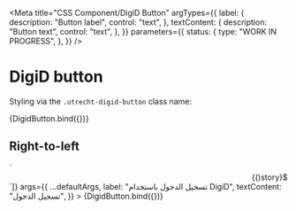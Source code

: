 <!-- @license CC0-1.0 -->


<Meta
  title="CSS Component/DigiD Button"
  argTypes={{
    label: {
      description: "Button label",
      control: "text",
    },
    textContent: {
      description: "Button text",
      control: "text",
    },
  }}
  parameters={{
    status: {
      type: "WORK IN PROGRESS",
    },
  }}
/>

# DigiD button

Styling via the `.utrecht-digid-button` class name:

<Canvas>
  <Story
    name="DigiD Button"
    args={{
      ...defaultArgs,
      label: "Log in using DigiD",
      textContent: "Log in",
    }}
  >
    {DigidButton.bind({})}
  </Story>
</Canvas>

<ArgsTable story="DigiD Button" />

## Right-to-left

<Canvas>
  <Story
    name="DigiD Button in right-to-left text direction"
    decorators={[(story) => `<div dir="rtl" lang="ar">${story()}</div>`]}
    args={{
      ...defaultArgs,
      label: "تسجيل الدخول باستخدام DigiD",
      textContent: "تسجيل الدخول",
    }}
  >
    {DigidButton.bind({})}
  </Story>
</Canvas>
